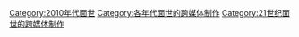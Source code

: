 [[Category:2010年代面世|Category:2010年代面世]]
[[Category:各年代面世的跨媒体制作|Category:各年代面世的跨媒体制作]]
[[Category:21世纪面世的跨媒体制作|Category:21世纪面世的跨媒体制作]]